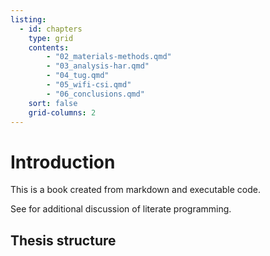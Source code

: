 ```yaml
---
listing: 
  - id: chapters
    type: grid
    contents: 
        - "02_materials-methods.qmd"
        - "03_analysis-har.qmd"
        - "04_tug.qmd"
        - "05_wifi-csi.qmd"
        - "06_conclusions.qmd"
    sort: false
    grid-columns: 2
---
```


# Introduction

This is a book created from markdown and executable code.

See for additional discussion of literate programming.

## Thesis structure

:::{#chapters}
:::
